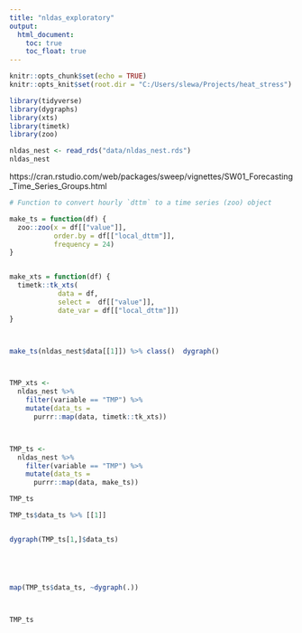 ```yaml
---
title: "nldas_exploratory"
output:
  html_document:
    toc: true
    toc_float: true
---
```


```r
knitr::opts_chunk$set(echo = TRUE)
knitr::opts_knit$set(root.dir = "C:/Users/slewa/Projects/heat_stress")

library(tidyverse)
library(dygraphs)
library(xts)
library(timetk)
library(zoo)
```


```r
nldas_nest <- read_rds("data/nldas_nest.rds")
nldas_nest
```




https://cran.rstudio.com/web/packages/sweep/vignettes/SW01_Forecasting_Time_Series_Groups.html

```r


# Function to convert hourly `dttm` to a time series (zoo) object

make_ts = function(df) {
  zoo::zoo(x = df[["value"]],
           order.by = df[["local_dttm"]],
           frequency = 24)
}


make_xts = function(df) {
  timetk::tk_xts(
            data = df,
            select =  df[["value"]],
            date_var = df[["local_dttm"]])
}



make_ts(nldas_nest$data[[1]]) %>% class()  dygraph() 



TMP_xts <-
  nldas_nest %>% 
    filter(variable == "TMP") %>%
    mutate(data_ts = 
      purrr::map(data, timetk::tk_xts))



TMP_ts <-
  nldas_nest %>% 
    filter(variable == "TMP") %>%
    mutate(data_ts = 
      purrr::map(data, make_ts))

TMP_ts

TMP_ts$data_ts %>% [[1]]


dygraph(TMP_ts[1,]$data_ts)





map(TMP_ts$data_ts, ~dygraph(.))



TMP_ts


```

